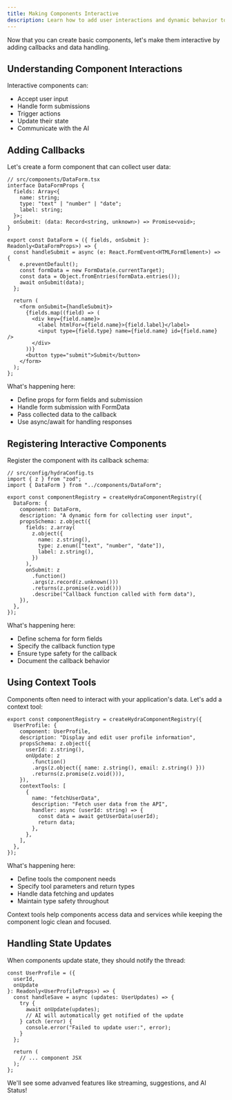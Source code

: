 ```yaml
---
title: Making Components Interactive
description: Learn how to add user interactions and dynamic behavior to your Hydra AI components.
---
```


Now that you can create basic components, let's make them interactive by adding callbacks and data handling.

## Understanding Component Interactions

Interactive components can:

- Accept user input
- Handle form submissions
- Trigger actions
- Update their state
- Communicate with the AI

## Adding Callbacks

Let's create a form component that can collect user data:

```tsx
// src/components/DataForm.tsx
interface DataFormProps {
  fields: Array<{
    name: string;
    type: "text" | "number" | "date";
    label: string;
  }>;
  onSubmit: (data: Record<string, unknown>) => Promise<void>;
}

export const DataForm = ({ fields, onSubmit }: Readonly<DataFormProps>) => {
  const handleSubmit = async (e: React.FormEvent<HTMLFormElement>) => {
    e.preventDefault();
    const formData = new FormData(e.currentTarget);
    const data = Object.fromEntries(formData.entries());
    await onSubmit(data);
  };

  return (
    <form onSubmit={handleSubmit}>
      {fields.map((field) => (
        <div key={field.name}>
          <label htmlFor={field.name}>{field.label}</label>
          <input type={field.type} name={field.name} id={field.name} />
        </div>
      ))}
      <button type="submit">Submit</button>
    </form>
  );
};
```

What's happening here:

- Define props for form fields and submission
- Handle form submission with FormData
- Pass collected data to the callback
- Use async/await for handling responses

## Registering Interactive Components

Register the component with its callback schema:

```tsx
// src/config/hydraConfig.ts
import { z } from "zod";
import { DataForm } from "../components/DataForm";

export const componentRegistry = createHydraComponentRegistry({
  DataForm: {
    component: DataForm,
    description: "A dynamic form for collecting user input",
    propsSchema: z.object({
      fields: z.array(
        z.object({
          name: z.string(),
          type: z.enum(["text", "number", "date"]),
          label: z.string(),
        })
      ),
      onSubmit: z
        .function()
        .args(z.record(z.unknown()))
        .returns(z.promise(z.void()))
        .describe("Callback function called with form data"),
    }),
  },
});
```

What's happening here:

- Define schema for form fields
- Specify the callback function type
- Ensure type safety for the callback
- Document the callback behavior

## Using Context Tools

Components often need to interact with your application's data. Let's add a context tool:

```tsx
export const componentRegistry = createHydraComponentRegistry({
  UserProfile: {
    component: UserProfile,
    description: "Display and edit user profile information",
    propsSchema: z.object({
      userId: z.string(),
      onUpdate: z
        .function()
        .args(z.object({ name: z.string(), email: z.string() }))
        .returns(z.promise(z.void())),
    }),
    contextTools: [
      {
        name: "fetchUserData",
        description: "Fetch user data from the API",
        handler: async (userId: string) => {
          const data = await getUserData(userId);
          return data;
        },
      },
    ],
  },
});
```

What's happening here:

- Define tools the component needs
- Specify tool parameters and return types
- Handle data fetching and updates
- Maintain type safety throughout

<Callout>
  Context tools help components access data and services while keeping the
  component logic clean and focused.
</Callout>

## Handling State Updates

When components update state, they should notify the thread:

```tsx
const UserProfile = ({
  userId,
  onUpdate
}: Readonly<UserProfileProps>) => {
  const handleSave = async (updates: UserUpdates) => {
    try {
      await onUpdate(updates);
      // AI will automatically get notified of the update
    } catch (error) {
      console.error("Failed to update user:", error);
    }
  };

  return (
    // ... component JSX
  );
};
```

<Callout title="Next Steps">
  We'll see some advanved features like streaming, suggestions, and AI Status!
</Callout>
